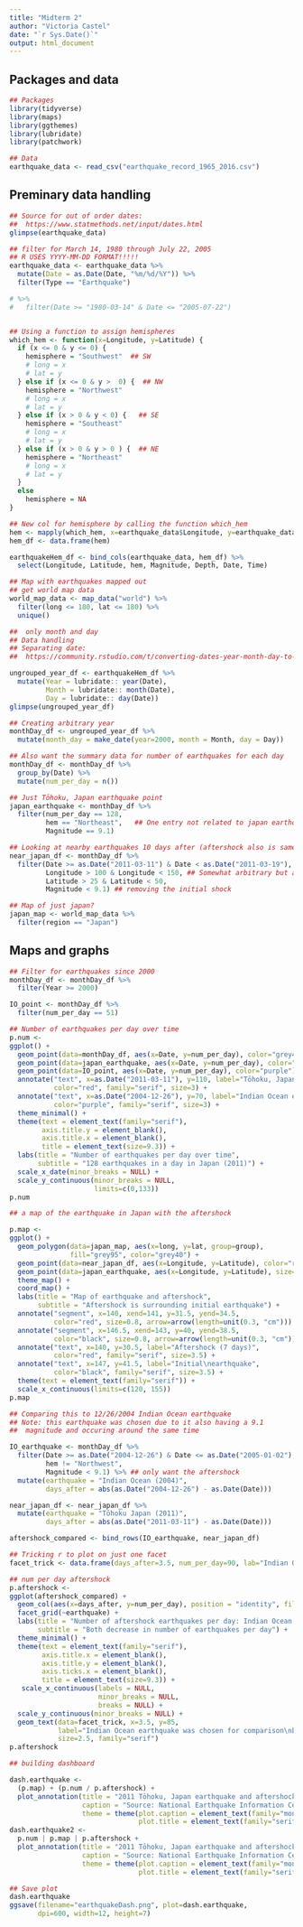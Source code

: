 ```yaml
---
title: "Midterm 2"
author: "Victoria Castel"
date: "`r Sys.Date()`"
output: html_document
---
```


## Packages and data
```r
## Packages
library(tidyverse)
library(maps)
library(ggthemes)
library(lubridate)
library(patchwork)
```

```r
## Data
earthquake_data <- read_csv("earthquake_record_1965_2016.csv")
```

## Preminary data handling
```r
## Source for out of order dates:
##  https://www.statmethods.net/input/dates.html
glimpse(earthquake_data)

## filter for March 14, 1980 through July 22, 2005
## R USES YYYY-MM-DD FORMAT!!!!!
earthquake_data <- earthquake_data %>%
  mutate(Date = as.Date(Date, "%m/%d/%Y")) %>%
  filter(Type == "Earthquake")

# %>%
#   filter(Date >= "1980-03-14" & Date <= "2005-07-22") 


## Using a function to assign hemispheres
which_hem <- function(x=Longitude, y=Latitude) {
  if (x <= 0 & y <= 0) {
    hemisphere = "Southwest"  ## SW
    # long = x
    # lat = y
  } else if (x <= 0 & y >  0) {  ## NW
    hemisphere = "Northwest"  
    # long = x
    # lat = y
  } else if (x > 0 & y < 0) {   ## SE
    hemisphere = "Southeast"
    # long = x
    # lat = y
  } else if (x > 0 & y > 0 ) {  ## NE
    hemisphere = "Northeast"
    # long = x
    # lat = y
  }
  else
    hemisphere = NA
}

## New col for hemisphere by calling the function which_hem
hem <- mapply(which_hem, x=earthquake_data$Longitude, y=earthquake_data$Latitude) 
hem_df <- data.frame(hem)

earthquakeHem_df <- bind_cols(earthquake_data, hem_df) %>%
  select(Longitude, Latitude, hem, Magnitude, Depth, Date, Time)

```

```r
## Map with earthquakes mapped out
## get world map data
world_map_data <- map_data("world") %>%
  filter(long <= 180, lat <= 180) %>%
  unique()

##  only month and day
## Data handling
## Separating date: 
##  https://community.rstudio.com/t/converting-dates-year-month-day-to-3-separate-columns-year-month-day/8585

ungrouped_year_df <- earthquakeHem_df %>%
  mutate(Year = lubridate:: year(Date),
         Month = lubridate:: month(Date),
         Day = lubridate:: day(Date))
glimpse(ungrouped_year_df)

## Creating arbitrary year
monthDay_df <- ungrouped_year_df %>%
  mutate(month_day = make_date(year=2000, month = Month, day = Day))

## Also want the summary data for number of earthquakes for each day
monthDay_df <- monthDay_df %>%
  group_by(Date) %>%
  mutate(num_per_day = n())

```

```r
## Just Tōhoku, Japan earthquake point
japan_earthquake <- monthDay_df %>%
  filter(num_per_day == 128,
         hem == "Northeast",   ## One entry not related to japan earthquake from A
         Magnitude == 9.1) 

## Looking at nearby earthquakes 10 days after (aftershock also is same day)
near_japan_df <- monthDay_df %>%
  filter(Date >= as.Date("2011-03-11") & Date < as.Date("2011-03-19"),  ## 10 days after
         Longitude > 100 & Longitude < 150, ## Somewhat arbitrary but accounts for all "nearby" earthquakes
         Latitude > 25 & Latitude < 50,
         Magnitude < 9.1) ## removing the initial shock

## Map of just japan? 
japan_map <- world_map_data %>%
  filter(region == "Japan") 
```

## Maps and graphs
```r
## Filter for earthquakes since 2000
monthDay_df <- monthDay_df %>%
  filter(Year >= 2000)

IO_point <- monthDay_df %>%
  filter(num_per_day == 51)

## Number of earthquakes per day over time
p.num <- 
ggplot() +
  geom_point(data=monthDay_df, aes(x=Date, y=num_per_day), color="grey40") +
  geom_point(data=japan_earthquake, aes(x=Date, y=num_per_day), color="red") +
  geom_point(data=IO_point, aes(x=Date, y=num_per_day), color="purple") +
  annotate("text", x=as.Date("2011-03-11"), y=110, label="Tōhoku, Japan earthquake\n(March 11, 2011)", 
           color="red", family="serif", size=3) +
  annotate("text", x=as.Date("2004-12-26"), y=70, label="Indian Ocean earthquake\n(December 26, 2004)",
           color="purple", family="serif", size=3) +
  theme_minimal() +
  theme(text = element_text(family="serif"),
        axis.title.y = element_blank(),
        axis.title.x = element_blank(),
        title = element_text(size=9.3)) +
  labs(title = "Number of earthquakes per day over time",
       subtitle = "128 earthquakes in a day in Japan (2011)") +
  scale_x_date(minor_breaks = NULL) +
  scale_y_continuous(minor_breaks = NULL,
                     limits=c(0,133))
p.num

```

``` r
## a map of the earthquake in Japan with the aftershock

p.map <-
ggplot() +
  geom_polygon(data=japan_map, aes(x=long, y=lat, group=group),
               fill="grey95", color="grey40") +
  geom_point(data=near_japan_df, aes(x=Longitude, y=Latitude), color="red", size=1, alpha=0.4) + ## aftershock 
  geom_point(data=japan_earthquake, aes(x=Longitude, y=Latitude), size=1) + ## initial shock
  theme_map() +
  coord_map() +
  labs(title = "Map of earthquake and aftershock",
       subtitle = "Aftershock is surrounding initial earthquake") +
  annotate("segment", x=140, xend=141, y=31.5, yend=34.5,
           color="red", size=0.8, arrow=arrow(length=unit(0.3, "cm"))) +
  annotate("segment", x=146.5, xend=143, y=40, yend=38.5,
           color="black", size=0.8, arrow=arrow(length=unit(0.3, "cm"))) +
  annotate("text", x=140, y=30.5, label="Aftershock (7 days)", 
           color="red", family="serif", size=3.5) +
  annotate("text", x=147, y=41.5, label="Initial\nearthquake", 
           color="black", family="serif", size=3.5) +
  theme(text = element_text(family="serif")) +
  scale_x_continuous(limits=c(120, 155))
p.map
```


``` r
## Comparing this to 12/26/2004 Indian Ocean earthquake 
## Note: this earthquake was chosen due to it also having a 9.1
##  magnitude and occuring around the same time

IO_earthquake <- monthDay_df %>%
  filter(Date >= as.Date("2004-12-26") & Date <= as.Date("2005-01-02"),
         hem != "Northwest",
         Magnitude < 9.1) %>% ## only want the aftershock
  mutate(earthquake = "Indian Ocean (2004)",
         days_after = abs(as.Date("2004-12-26") - as.Date(Date)))

near_japan_df <- near_japan_df %>%
  mutate(earthquake = "Tōhoku Japan (2011)", 
         days_after = abs(as.Date("2011-03-11") - as.Date(Date)))

aftershock_compared <- bind_rows(IO_earthquake, near_japan_df)

## Tricking r to plot on just one facet
facet_trick <- data.frame(days_after=3.5, num_per_day=90, lab="Indian Ocean earthquake was chosen for comparison\nbecause of similarities to  the Tōhoku, Japan earthquake.\nBoth of them caused a tsunami, reached a magnitude of 9.1,\nand were highly devistating.", earthquake=factor("Indian Ocean (2004)"))

## num per day aftershock
p.aftershock <- 
ggplot(aftershock_compared) +
  geom_col(aes(x=days_after, y=num_per_day), position = "identity", fill="grey40") +
  facet_grid(~earthquake) +
  labs(title = "Number of aftershock earthquakes per day: Indian Ocean vs Tōhoku, Japan",
       subtitle = "Both decrease in number of earthquakes per day") +
  theme_minimal() +
  theme(text = element_text(family="serif"), 
        axis.title.x = element_blank(),
        axis.title.y = element_blank(),
        axis.ticks.x = element_blank(),
        title = element_text(size=9.3)) +
   scale_x_continuous(labels = NULL, 
                      minor_breaks = NULL,
                      breaks = NULL) +
  scale_y_continuous(minor_breaks = NULL) +
  geom_text(data=facet_trick, x=3.5, y=85,
            label="Indian Ocean earthquake was chosen for comparison\nbecause similarities to  the Tōhoku, Japan earthquake.\nBoth of them caused a tsunami, reached a magnitude of 9.1,\nand were highly devistating.",
            size=2.5, family="serif")
p.aftershock

```



```r
## building dashboard

dash.earthquake <- 
  (p.map) + (p.num / p.aftershock) +
  plot_annotation(title = "2011 Tōhoku, Japan earthquake and aftershock",
                  caption = "Source: National Earthquake Information Center (NEIC)",
                  theme = theme(plot.caption = element_text(family="mono"),
                                plot.title = element_text(family="serif"))) 
dash.earthquake2 <- 
  p.num | p.map | p.aftershock +
  plot_annotation(title = "2011 Tōhoku, Japan earthquake and aftershock",
                  caption = "Source: National Earthquake Information Center (NEIC)",
                  theme = theme(plot.caption = element_text(family="mono"),
                                plot.title = element_text(family="serif"))) 

## Save plot
dash.earthquake
ggsave(filename="earthquakeDash.png", plot=dash.earthquake,
       dpi=600, width=12, height=7)


```


